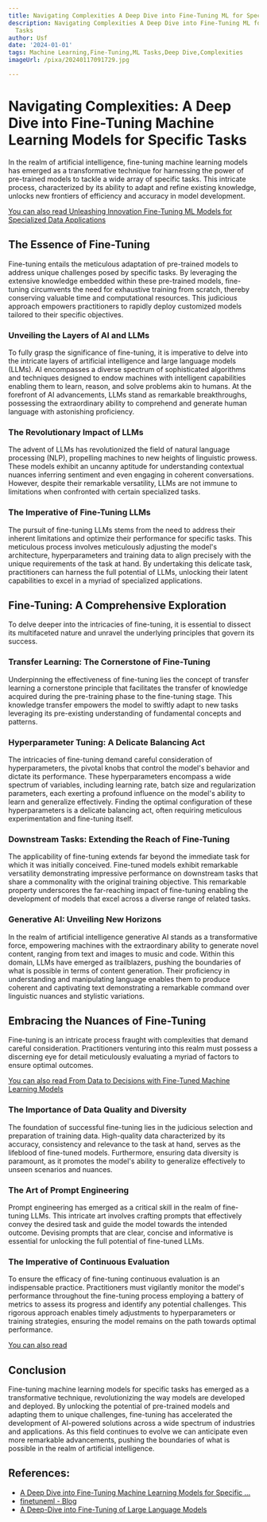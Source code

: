 ```yaml
---
title: Navigating Complexities A Deep Dive into Fine-Tuning ML for Specific Tasks
description: Navigating Complexities A Deep Dive into Fine-Tuning ML for Specific
  Tasks
author: Usf
date: '2024-01-01'
tags: Machine Learning,Fine-Tuning,ML Tasks,Deep Dive,Complexities
imageUrl: /pixa/20240117091729.jpg

---
```

# Navigating Complexities: A Deep Dive into  Fine-Tuning Machine  Learning  Models for Specific Tasks

In the realm of artificial intelligence, fine-tuning machine learning models has emerged as a transformative technique for  harnessing the power of pre-trained models to tackle a wide array of specific tasks. This intricate process, characterized by its ability to adapt and refine existing knowledge, unlocks  new  frontiers of efficiency and accuracy in model development.

[You can also read Unleashing Innovation Fine-Tuning ML  Models for Specialized Data Applications](Unleashing%20Innovation%20Fine-Tuning%20ML%20Models%20for%20Specialized%20Data%20Applications)


## The Essence of Fine-Tuning

Fine-tuning entails the meticulous adaptation  of pre-trained models to address unique challenges posed by specific  tasks. By leveraging the extensive knowledge embedded within these pre-trained models, fine-tuning circumvents the need for exhaustive training from scratch, thereby conserving valuable time  and computational resources. This judicious approach empowers practitioners to  rapidly deploy customized models tailored to their specific objectives.

### Unveiling  the Layers of AI and LLMs

To  fully grasp  the significance of fine-tuning, it is imperative to delve into  the intricate layers of artificial intelligence and large language models (LLMs). AI encompasses  a diverse spectrum  of sophisticated algorithms and techniques designed to endow machines  with intelligent capabilities enabling them to learn, reason, and solve problems akin to humans. At the forefront of  AI advancements, LLMs  stand as remarkable breakthroughs, possessing the extraordinary ability to comprehend and generate human language with astonishing proficiency.

###  The Revolutionary Impact of LLMs

The  advent of  LLMs has revolutionized the field of natural language processing (NLP), propelling machines to new  heights of linguistic prowess. These models exhibit an uncanny aptitude for  understanding contextual nuances inferring sentiment and even engaging in  coherent conversations. However, despite their remarkable versatility, LLMs are not immune  to limitations when confronted with certain specialized tasks.

### The Imperative of Fine-Tuning LLMs

The pursuit of fine-tuning LLMs stems from the need to  address their inherent  limitations and optimize their performance for specific tasks. This meticulous process involves meticulously adjusting  the model's architecture, hyperparameters and training data to align  precisely with the unique requirements of the task at hand. By undertaking  this delicate task, practitioners can harness the full potential of LLMs, unlocking their latent capabilities  to excel  in a myriad  of specialized applications.

## Fine-Tuning: A Comprehensive Exploration

To delve deeper into the intricacies  of fine-tuning, it is essential to dissect  its multifaceted nature and unravel  the underlying  principles that govern its success.

### Transfer Learning: The Cornerstone of Fine-Tuning

Underpinning the effectiveness of fine-tuning lies the concept of transfer learning  a cornerstone principle that facilitates the transfer of knowledge acquired during the pre-training phase  to the fine-tuning stage. This knowledge transfer  empowers the model to swiftly adapt to new tasks leveraging its pre-existing understanding of fundamental concepts  and patterns.

### Hyperparameter Tuning: A Delicate Balancing Act

The intricacies of fine-tuning demand careful consideration of hyperparameters, the pivotal knobs that control the model's behavior and dictate its performance. These  hyperparameters encompass a wide spectrum  of variables, including learning rate, batch  size  and regularization parameters, each exerting a profound influence on the model's ability to learn and generalize effectively.  Finding the  optimal  configuration of these hyperparameters is  a delicate balancing act, often requiring meticulous experimentation and fine-tuning itself.

### Downstream Tasks: Extending the Reach of Fine-Tuning

The applicability of fine-tuning extends  far beyond the immediate task for which it was initially conceived. Fine-tuned models exhibit remarkable versatility demonstrating impressive performance on downstream tasks that share a  commonality with the original  training objective.  This remarkable property underscores the  far-reaching impact of fine-tuning enabling the development of models that excel across a diverse range of  related tasks.

### Generative AI:  Unveiling New Horizons

In the realm of artificial intelligence generative AI stands as a  transformative force, empowering machines with the extraordinary ability to  generate novel content, ranging from  text and images to music and code. Within this domain, LLMs have emerged as trailblazers, pushing the boundaries of what is possible in  terms of content generation. Their proficiency in understanding and manipulating language enables them to produce coherent and captivating text demonstrating a remarkable command over linguistic nuances and stylistic variations.

##  Embracing the Nuances of Fine-Tuning

Fine-tuning is an intricate process fraught with complexities that demand careful consideration. Practitioners venturing  into  this realm  must  possess a discerning eye for  detail meticulously evaluating a myriad of factors to  ensure optimal outcomes.

[You can also read From Data  to Decisions with Fine-Tuned Machine  Learning Models](From%20Data%20to%20Decisions%20with%20Fine-Tuned%20Machine%20Learning%20Models)


### The Importance  of Data Quality and Diversity

The foundation of successful fine-tuning lies in  the  judicious selection and preparation of training data. High-quality data characterized by its accuracy, consistency and  relevance to the  task at hand, serves as the lifeblood of fine-tuned models. Furthermore, ensuring data diversity is paramount, as it promotes the  model's ability to generalize  effectively to unseen scenarios and nuances.

### The Art of Prompt Engineering

Prompt engineering has emerged as a critical skill in the realm of fine-tuning LLMs. This intricate art involves crafting prompts that effectively convey the desired task and guide the model towards the intended  outcome. Devising prompts that are clear, concise and informative is essential  for unlocking the full potential of fine-tuned LLMs.

###  The Imperative of Continuous Evaluation

To ensure the efficacy of fine-tuning continuous evaluation is an indispensable practice. Practitioners  must vigilantly monitor the model's  performance throughout the fine-tuning process  employing a battery of  metrics to assess its progress and  identify any potential challenges. This rigorous approach enables timely adjustments to hyperparameters or training  strategies, ensuring  the model remains on the path towards optimal performance.

[You can also read ]()


## Conclusion

Fine-tuning  machine learning models for specific tasks has emerged as a transformative technique, revolutionizing the way models are  developed and deployed. By unlocking the  potential of pre-trained models  and adapting  them to unique challenges, fine-tuning  has accelerated the development of AI-powered solutions across a wide spectrum of industries and  applications. As this  field continues to evolve we can anticipate even more remarkable advancements, pushing the boundaries of what is possible in the realm of artificial intelligence.

## References:
- [A Deep Dive into Fine-Tuning Machine Learning Models for Specific ...](http://finetuneml.com/blog/navigating%20the%20complexities%20a%20deep%20dive%20into%20fine-tuning%20machine%20learning%20models%20for%20specific%20tasks)
- [finetuneml - Blog](http://finetuneml.com/blog)
- [A Deep-Dive into Fine-Tuning of Large Language Models](https://rpradeepmenon.medium.com/a-deep-dive-into-fine-tuning-of-large-language-models-96f7029ac0e1)
